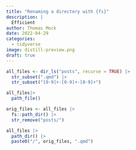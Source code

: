 ```yaml
---
title: "Renaming a directory with {fs}"
description: |
  Efficient 
author: Thomas Mock
date: 2022-04-29
categories:
  - tidyverse
image: distill-preview.png
draft: true
---
```


```r
all_files <- dir_ls("posts", recurse = TRUE) |> 
  str_subset(".qmd") |> 
  str_subset("[0-9]+-[0-9]+-[0-9]+")

all_files|> 
  path_file()

orig_files <- all_files |> 
  fs::path_dir() |> 
  str_remove("posts/")

all_files |> 
  path_dir() |> 
  paste0("/", orig_files, ".qmd")
```

